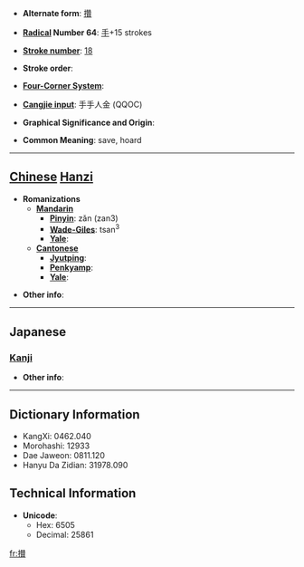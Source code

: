 * '''Alternate form''': [[攢]]

* '''[[Wiktionary:Chinese radical index| Radical]] Number 64''': [[Wiktionary:Chinese radical index 手|手]]+15 strokes

* '''[[Wiktionary:Chinese total strokes index|Stroke number]]''': [[Wiktionary:Chinese total strokes index 18|18]]

* '''Stroke order''': 

* '''[[Wiktionary:Chinese four corner index|Four-Corner System]]''': 

* '''[[Wiktionary:Chinese Cangjie index|Cangjie input]]''': 手手人金 (QQOC)

* '''Graphical Significance and Origin''': 

* '''Common Meaning''': save, hoard

----

== [[Chinese]] [[Hanzi]] ==

* '''Romanizations'''
** '''[[Mandarin]]'''
*** '''[[Pinyin]]''': zǎn (zan3)
*** '''[[Wade-Giles]]''': tsan<sup>3</sup>
*** '''[[Yale]]''': 
** '''[[Cantonese]]'''
*** '''[[Jyutping]]''':
*** '''[[Penkyamp]]''': 
*** '''[[Yale]]''': 

* '''Other info''': 

----

==Japanese==
===[[Kanji]]===
{{kanji|on readings=[[さん]] (san)
|kun readings=[[あつまる]] (atsumaru)
}}

* '''Other info''':  

----

== Dictionary Information ==

* KangXi: 0462.040
* Morohashi: 12933
* Dae Jaweon: 0811.120
* Hanyu Da Zidian: 31978.090

== Technical Information ==

* '''Unicode''':
** Hex: 6505
** Decimal: 25861

[[fr:攅]]